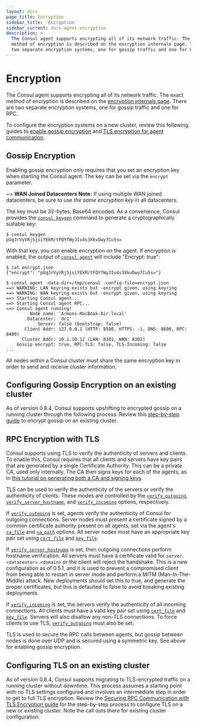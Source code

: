 ```yaml
---
layout: docs
page_title: Encryption
sidebar_title: 'Encryption'
sidebar_current: docs-agent-encryption
description: >-
  The Consul agent supports encrypting all of its network traffic. The exact
  method of encryption is described on the encryption internals page. There are
  two separate encryption systems, one for gossip traffic and one for RPC.
---
```


# Encryption

The Consul agent supports encrypting all of its network traffic. The exact
method of encryption is described on the [encryption internals page](/docs/internals/security.html).
There are two separate encryption systems, one for gossip traffic and one for RPC.

To configure the encryption systems on a new cluster, review this following guides to
[enable gossip encryption](https://learn.hashicorp.com/consul/security-networking/agent-encryption?utm_source=consul.io&utm_medium=docs) and
[TLS encryption for agent communication](https://learn.hashicorp.com/consul/security-networking/certificates?utm_source=consul.io&utm_medium=docs).

## Gossip Encryption

Enabling gossip encryption only requires that you set an encryption key when
starting the Consul agent. The key can be set via the `encrypt` parameter.

~> **WAN Joined Datacenters Note:** If using multiple WAN joined datacenters, be sure to use _the same encryption key_ in all datacenters.

The key must be 32-bytes, Base64 encoded. As a convenience, Consul provides the
[`consul keygen`](/docs/commands/keygen.html) command to generate a
cryptographically suitable key:

```text
$ consul keygen
pUqJrVyVRj5jsiYEkM/tFQYfWyJIv4s3XkvDwy7Cu5s=
```

With that key, you can enable encryption on the agent. If encryption is enabled,
the output of [`consul agent`](/docs/commands/agent.html) will include "Encrypt: true":

```text
$ cat encrypt.json
{"encrypt": "pUqJrVyVRj5jsiYEkM/tFQYfWyJIv4s3XkvDwy7Cu5s="}

$ consul agent -data-dir=/tmp/consul -config-file=encrypt.json
==> WARNING: LAN keyring exists but -encrypt given, using keyring
==> WARNING: WAN keyring exists but -encrypt given, using keyring
==> Starting Consul agent...
==> Starting Consul agent RPC...
==> Consul agent running!
         Node name: 'Armons-MacBook-Air.local'
        Datacenter: 'dc1'
            Server: false (bootstrap: false)
       Client Addr: 127.0.0.1 (HTTP: 8500, HTTPS: -1, DNS: 8600, RPC: 8400)
      Cluster Addr: 10.1.10.12 (LAN: 8301, WAN: 8302)
    Gossip encrypt: true, RPC-TLS: false, TLS-Incoming: false
...
```

All nodes within a Consul cluster must share the same encryption key in
order to send and receive cluster information.

## Configuring Gossip Encryption on an existing cluster

As of version 0.8.4, Consul supports upshifting to encrypted gossip on a running cluster
through the following process. Review this [step-by-step guide](https://learn.hashicorp.com/consul/security-networking/agent-encryption#enable-gossip-encryption-existing-cluster)
to encrypt gossip on an existing cluster.

## RPC Encryption with TLS

Consul supports using TLS to verify the authenticity of servers and clients. To enable this,
Consul requires that all clients and servers have key pairs that are generated by a single
Certificate Authority. This can be a private CA, used only internally. The
CA then signs keys for each of the agents, as in
[this tutorial on generating both a CA and signing keys](https://learn.hashicorp.com/consul/security-networking/certificates).

TLS can be used to verify the authenticity of the servers or verify the authenticity of clients.
These modes are controlled by the [`verify_outgoing`](/docs/agent/options.html#verify_outgoing),
[`verify_server_hostname`](/docs/agent/options.html#verify_server_hostname),
and [`verify_incoming`](/docs/agent/options.html#verify_incoming) options, respectively.

If [`verify_outgoing`](/docs/agent/options.html#verify_outgoing) is set, agents verify the
authenticity of Consul for outgoing connections. Server nodes must present a certificate signed
by a common certificate authority present on all agents, set via the agent's
[`ca_file`](/docs/agent/options.html#ca_file) and [`ca_path`](/docs/agent/options.html#ca_path)
options. All server nodes must have an appropriate key pair set using [`cert_file`](/docs/agent/options.html#cert_file) and [`key_file`](/docs/agent/options.html#key_file).

If [`verify_server_hostname`](/docs/agent/options.html#verify_server_hostname) is set, then
outgoing connections perform hostname verification. All servers must have a certificate
valid for `server.<datacenter>.<domain>` or the client will reject the handshake. This is
a new configuration as of 0.5.1, and it is used to prevent a compromised client from being
able to restart in server mode and perform a MITM (Man-In-The-Middle) attack. New deployments should set this
to true, and generate the proper certificates, but this is defaulted to false to avoid breaking
existing deployments.

If [`verify_incoming`](/docs/agent/options.html#verify_incoming) is set, the servers verify the
authenticity of all incoming connections. All clients must have a valid key pair set using
[`cert_file`](/docs/agent/options.html#cert_file) and
[`key_file`](/docs/agent/options.html#key_file). Servers will
also disallow any non-TLS connections. To force clients to use TLS,
[`verify_outgoing`](/docs/agent/options.html#verify_outgoing) must also be set.

TLS is used to secure the RPC calls between agents, but gossip between nodes is done over UDP
and is secured using a symmetric key. See above for enabling gossip encryption.

## Configuring TLS on an existing cluster

As of version 0.8.4, Consul supports migrating to TLS-encrypted traffic on a running cluster
without downtime. This process assumes a starting point with no TLS settings configured and involves
an intermediate step in order to get to full TLS encryption. Review the
[Securing RPC Communication with TLS Encryption guide](https://learn.hashicorp.com/consul/security-networking/certificates)
for the step-by-step process to configure TLS on a new or existing cluster. Note the call outs there
for existing cluster configuration.
